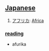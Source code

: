 == [[Japanese]] ==                                          

# [[アフリカ]]: [[Africa]]

=== [[reading]] ===
* afurika